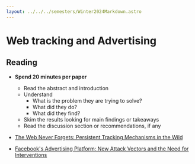 ```yaml
---
layout: ../../../semesters/Winter2024Markdown.astro
---
```


# Web tracking and Advertising

## Reading

- **Spend 20 minutes per paper**

  - Read the abstract and introduction
  - Understand
    - What is the problem they are trying to solve?
    - What did they do?
    - What did they find?
  - Skim the results looking for main findings or takeaways
  - Read the discussion section or recommendations, if any

- [The Web Never Forgets: Persistent Tracking Mechanisms in the Wild](https://dl.acm.org/doi/10.1145/2660267.2660347)
- [Facebook's Advertising Platform: New Attack Vectors and the Need for Interventions](https://www.ieee-security.org/TC/SPW2018/ConPro/papers/faizullabhoy-conpro18.pdf)
